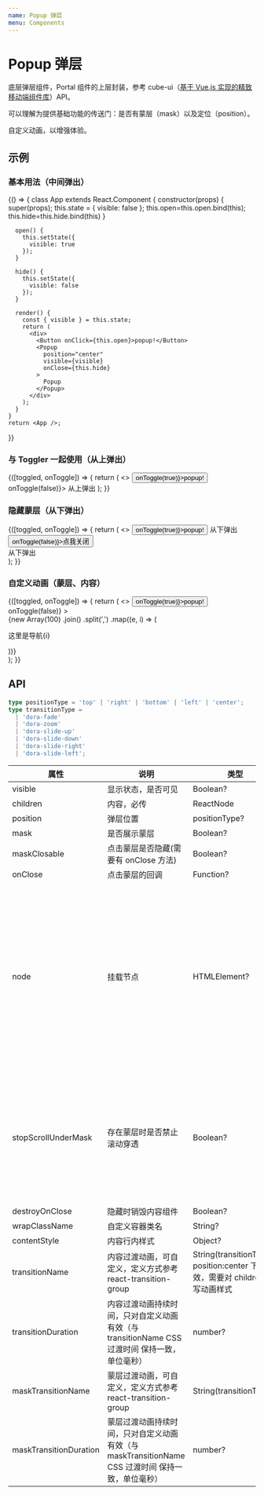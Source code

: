 ```yaml
---
name: Popup 弹层
menu: Components
---
```



# Popup 弹层

底层弹层组件，Portal 组件的上层封装，参考 cube-ui（[基于 Vue.js 实现的精致移动端组件库](https://didi.github.io/cube-ui/#/zh-CN)）API。

可以理解为提供基础功能的传送门：是否有蒙层（mask）以及定位（position）。

自定义动画，以增强体验。

## 示例

### 基本用法（中间弹出）

<Playground>
  {() => {
    class App extends React.Component {
      constructor(props) {
        super(props);
        this.state = {
          visible: false
        };
        this.open=this.open.bind(this);        
        this.hide=this.hide.bind(this)
      }

      open() {
        this.setState({
          visible: true
        });
      }

      hide() {
        this.setState({
          visible: false
        });
      }

      render() {
        const { visible } = this.state;
        return (
          <div>
            <Button onClick={this.open}>popup!</Button>
            <Popup
              position="center"
              visible={visible}
              onClose={this.hide}
            >
              Popup
            </Popup>
          </div>
        );
      }
    }
    return <App />;

}}

</Playground>

### 与 Toggler 一起使用（从上弹出）

<Playground>
  <Toggler>
    {([toggled, onToggle]) => {
      return (
        <>
          <Button onClick={() => onToggle(true)}>popup!</Button>
          <Popup visible={toggled} position="top" onClose={() => onToggle(false)}>
            从上弹出
          </Popup>
        </>
      );
    }}
  </Toggler>
</Playground>

### 隐藏蒙层（从下弹出）

<Playground>
  <Toggler>
    {([toggled, onToggle]) => {
      return (
        <>
          <Button onClick={() => onToggle(true)}>popup!</Button>
          <Popup mask={false} visible={toggled} position="bottom">
            从下弹出 <br />
            <Button onClick={() => onToggle(false)}>点我关闭</Button> <br />
            从下弹出 <br />
          </Popup>
        </>
      );
    }}
  </Toggler>
</Playground>

### 自定义动画（蒙层、内容）

<Playground>
  <Toggler>
    {([toggled, onToggle]) => {
      return (
        <>
          <Button onClick={() => onToggle(true)}>popup!</Button>
          <Popup
            maskTransitionName="dora-zoom"
            transitionName="dora-slide-up"
            visible={toggled}
            position="left"
            onClose={() => onToggle(false)}
          >
            <div
              style={{
                width: '240px',
                textAlign: 'center',
                padding: '20px'
              }}
            >
              {new Array(100)
                .join()
                .split(',')
                .map((e, i) => (
                  <p key={i}>这里是导航{i}</p>
                ))}
            </div>
          </Popup>
        </>
      );
    }}
  </Toggler>
</Playground>

## API

```ts
type positionType = 'top' | 'right' | 'bottom' | 'left' | 'center';
type transitionType =
  | 'dora-fade'
  | 'dora-zoom'
  | 'dora-slide-up'
  | 'dora-slide-down'
  | 'dora-slide-right'
  | 'dora-slide-left';
```

| 属性                   | 说明                                                                                              | 类型                                                                         | 默认值                                                                                              |
| ---------------------- | ------------------------------------------------------------------------------------------------- | ---------------------------------------------------------------------------- | --------------------------------------------------------------------------------------------------- |
| visible                | 显示状态，是否可见                                                                                | Boolean?                                                                     | false                                                                                               |
| children               | 内容，必传                                                                                        | ReactNode                                                                    | -                                                                                                   |
| position               | 弹层位置                                                                                          | positionType?                                                                | 'center'                                                                                            |
| mask                   | 是否展示蒙层                                                                                      | Boolean?                                                                     | true                                                                                                |
| maskClosable           | 点击蒙层是否隐藏(需要有 onClose 方法)                                                             | Boolean?                                                                     | true                                                                                                |
| onClose                | 点击蒙层的回调                                                                                    | Function?                                                                    | ()=>{}                                                                                              |
| node                   | 挂载节点                                                                                          | HTMLElement?                                                                 | 无，不传时会在 body 尾部下 新建 div 以容纳弹层，存在多个 Popup 时可选择同一个 node 进行单例控制优化 |
| stopScrollUnderMask    | 存在蒙层时是否禁止滚动穿透                                                                        | Boolean?                                                                     | true，默认禁止滚动穿透。注：复杂弹层内容时禁止滚动穿透可能存在问题                                  |
| destroyOnClose         | 隐藏时销毁内容组件                                                                                | Boolean?                                                                     | false                                                                                               |
| wrapClassName          | 自定义容器类名                                                                                    | String?                                                                      | -                                                                                                   |
| contentStyle           | 内容行内样式                                                                                      | Object?                                                                      | {}                                                                                                  |
| transitionName         | 内容过渡动画，可自定义，定义方式参考 react-transition-group                                       | String(transitionType)? position:center 下无效，需要对 children 编写动画样式 | 映射 position 默认动画                                                                              |
| transitionDuration     | 内容过渡动画持续时间，只对自定义动画有效（与 transitionName CSS 过渡时间 保持一致，单位毫秒）     | number?                                                                      | 300ms                                                                                               |
| maskTransitionName     | 蒙层过渡动画，可自定义，定义方式参考 react-transition-group                                       | String(transitionType)?                                                      | 'dora-fade'                                                                                         |
| maskTransitionDuration | 蒙层过渡动画持续时间，只对自定义动画有效（与 maskTransitionName CSS 过渡时间 保持一致，单位毫秒） | number?                                                                      | 300ms                                                                                               |
